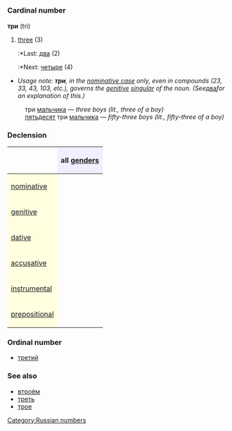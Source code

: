 =={{ru}}==
[[Category:Russian numbers]]
=== Cardinal number ===
'''три''' (tri)

#[[three]] (3)
#:*Last: [[два]] (2)
#:*Next: [[четыре]] (4)

*''Usage note: '''''три''''', in the [[nominative case]] only, even in compounds (23, 33, 43, 103, etc.), governs the [[genitive]] [[singular]] of the noun. (See ''[[два]]'' for an explanation of this.)''
:три [[мальчик|мальчика]] — ''three boys (lit., three of a boy)''
:[[пятьдесят]] три [[мальчик|мальчика]] — ''fifty-three boys (lit., fifty-three of a boy)''

===Declension===
{| border="1" cellpadding="4" cellspacing="0"
!
! style="background-color: #EFEFFF" align="center"|all [[gender]]s
|-
! style="background-color: #FFFFE0" align="left"|[[nominative case|nominative]]
| align="center"|{{Unicode|три}}
|-
! style="background-color: #FFFFE0" align="left"|[[genitive case|genitive]]
| align="center"|{{Unicode|трёх}}
|-
! style="background-color: #FFFFE0" align="left"|[[dative case|dative]]
| align="center"|{{Unicode|трём}}
|-
! style="background-color: #FFFFE0" align="left"|[[accusative case|accusative]]
| align="center"|{{Unicode|три, трёх}}
|-
! style="background-color: #FFFFE0" align="left"|[[instrumental case|instrumental]]
| align="center"|{{Unicode|тремя́}}
|-
! style="background-color: #FFFFE0" align="left"|[[prepositional case|prepositional]]
| align="center"|{{Unicode|о трёх}}
|}

===Ordinal number===
*[[третий]]

===See also===
*[[втроём]]
*[[треть]]
*[[трое]]